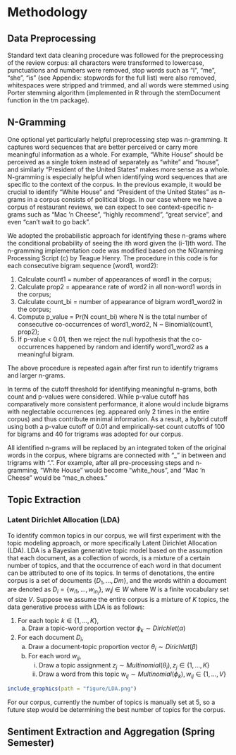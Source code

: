 # Methodology {#methods}

<!-- Required to number equations in HTML files -->
<script type="text/x-mathjax-config">
MathJax.Hub.Config({
  TeX: { equationNumbers: { autoNumber: "AMS" } }
});
</script>

## Data Preprocessing   
Standard text data cleaning procedure was followed for the preprocessing of the review corpus: all characters were transformed to lowercase, punctuations and numbers were removed, stop words such as “I”, “me”, “she”, “is” (see Appendix: stopwords for the full list) were also removed, whitespaces were stripped and trimmed, and all words were stemmed using Porter stemming algorithm (implemented in R through the stemDocument function in the tm package).  

## N-Gramming  
One optional yet particularly helpful preprocessing step was n-gramming. It captures word sequences that are better perceived or carry more meaningful information as a whole. For example, “White House” should be perceived as a single token instead of separately as “white” and “house”, and similarly “President of the United States” makes more sense as a whole. N-gramming is especially helpful when identifying word sequences that are specific to the context of the corpus. In the previous example, it would be crucial to identify “White House” and “President of the United States” as n-grams in a corpus consists of political blogs. In our case where we have a corpus of restaurant reviews, we can expect to see context-specific n-grams such as “Mac ‘n Cheese”, “highly recommend”, “great service”, and even “can’t wait to go back”.  

We adopted the probabilistic approach for identifying these n-grams where the conditional probability of seeing the ith word given the (i-1)th word. The n-gramming implementation code was modified based on the NGramming Processing Script (c) by Teague Henry. The procedure in this code is for each consecutive bigram sequence (word1, word2):  

1. Calculate count1 = number of appearances of word1 in the corpus;    
2. Calculate prop2 = appearance rate of word2 in all non-word1 words in the corpus;    
3. Calculate count_bi = number of appearance of bigram word1_word2 in the corpus;    
4. Compute p_value = Pr(N  count_bi) where N is the total number of consecutive co-occurrences of word1_word2, N ~ Binomial(count1, prop2);    
5. If p-value < 0.01, then we reject the null hypothesis that the co-occurrences happened by random and identify word1_word2 as a meaningful bigram.    

The above procedure is repeated again after first run to identify trigrams and larger n-grams.  

In terms of the cutoff threshold for identifying meaningful n-grams, both count and p-values were considered. While p-value cutoff has comparatively more consistent performance, it alone would include bigrams with neglectable occurrences (eg. appeared only 2 times in the entire corpus) and thus contribute minimal information. As a result, a hybrid cutoff using both a p-value cutoff of 0.01 and empirically-set count cutoffs of 100 for bigrams and 40 for trigrams was adopted for our corpus.  

All identified n-grams will be replaced by an integrated token of the original words in the corpus, where bigrams are connected with “_” in between and trigrams with “.”. For example, after all pre-processing steps and n-gramming, “White House” would become “white_hous”, and “Mac ‘n Cheese” would be “mac_n.chees.”  

## Topic Extraction   
### Latent Dirichlet Allocation (LDA)  
To identify common topics in our corpus, we will first experiment with the topic modeling approach, or more specifically Latent Dirichlet Allocation (LDA). LDA is a Bayesian generative topic model based on the assumption that each document, as a collection of words, is a mixture of a certain number of topics, and that the occurrence of each word in that document can be attributed to one of its topics. In terms of denotations, the entire corpus is a set of documents $\{D_1, ..., Dm\}$, and the words within a document are denoted as $D_i=\{w_{i1},...,w_{in_i}\}$, $w_ij \in W$ where W is a finite vocabulary set of size $V$. Suppose we assume the entire corpus is a mixture of $K$ topics, the data generative process with LDA is as follows:

1. For each topic $k \in \{1,...,K\}$,  
   a. Draw a topic-word proportion vector $\phi_k \sim Dirichlet(\alpha)$  
2. For each document $D_i$,
   a. Draw a document-topic proportion vector $\theta_i \sim Dirichlet(\beta)$  
   b. For each word $w_{ij}$,  
      i. Draw a topic assignment $z_j \sim Multinomial(\theta_i), z_j \in \{1,...,K\}$  
      ii. Draw a word from this topic $w_{ij} \sim Multinomial(\phi_k), w_{ij} \in \{1,...,V\}$   
      
      
```r
include_graphics(path = "figure/LDA.png")
```  

For our corpus, currently the number of topics is manually set at 5, so a future step would be determining the best number of topics for the corpus.  

## Sentiment Extraction and Aggregation (Spring Semester)  

<!-- \TeX\ is the best way to typeset mathematics. Donald Knuth designed \TeX\ when he got frustrated at how long it was taking the typesetters to finish his book, which contained a lot of mathematics.  One nice feature of _R Markdown_ is its ability to read LaTeX code directly. -->

<!-- If you are doing a thesis that will involve lots of math, you will want to read the following section. -->

<!-- $$\sum_{j=1}^n (\delta\theta_j)^2 \leq {{\beta_i^2}\over{\delta_i^2 + \rho_i^2}} -->
<!-- \left[ 2\rho_i^2 + {\delta_i^2\beta_i^2\over{\delta_i^2 + \rho_i^2}} \right] \equiv \omega_i^2 -->
<!-- $$ -->

<!-- From Informational Dynamics, we have the following (Dave Braden): -->

<!-- After _n_ such encounters the posterior density for $\theta$ is -->

<!-- $$ -->
<!-- \pi(\theta|X_1< y_1,\dots,X_n<y_n) \varpropto \pi(\theta) \prod_{i=1}^n\int_{-\infty}^{y_i} -->
<!--    \exp\left(-{(x-\theta)^2\over{2\sigma^2}}\right)\ dx -->
<!-- $$ -->

<!-- Another equation: -->

<!-- $$\det\left|\,\begin{matrix}% -->
<!-- c_0&c_1\hfill&c_2\hfill&\ldots&c_n\hfill\cr -->
<!-- c_1&c_2\hfill&c_3\hfill&\ldots&c_{n+1}\hfill\cr -->
<!-- c_2&c_3\hfill&c_4\hfill&\ldots&c_{n+2}\hfill\cr -->
<!-- \,\vdots\hfill&\,\vdots\hfill& -->
<!--   \,\vdots\hfill&&\,\vdots\hfill\cr -->
<!-- c_n&c_{n+1}\hfill&c_{n+2}\hfill&\ldots&c_{2n}\hfill\cr -->
<!-- \end{matrix}\right|>0$$ -->


<!-- Lapidus and Pindar, Numerical Solution of Partial Differential Equations in Science and -->
<!-- Engineering.  Page 54 -->

<!-- $$ -->
<!-- \int_t\left\{\sum_{j=1}^3 T_j \left({d\phi_j\over dt}+k\phi_j\right)-kT_e\right\}w_i(t)\ dt=0, -->
<!--    \qquad\quad i=1,2,3. -->
<!-- $$ -->

<!-- L\&P  Galerkin method weighting functions.  Page 55 -->

<!-- $$ -->
<!-- \sum_{j=1}^3 T_j\int_0^1\left\{{d\phi_j\over dt} + k\phi_j\right\} \phi_i\ dt -->
<!--    = \int_{0}^1k\,T_e\phi_idt, \qquad i=1,2,3 $$ -->

<!-- Another L\&P (p145) -->

<!-- $$ -->
<!-- \int_{-1}^1\!\int_{-1}^1\!\int_{-1}^1 f\big(\xi,\eta,\zeta\big) -->
<!--    = \sum_{k=1}^n\sum_{j=1}^n\sum_{i=1}^n w_i w_j w_k f\big( \xi,\eta,\zeta\big). -->
<!-- $$ -->

<!-- Another L\&P (p126) -->

<!-- $$ -->
<!-- \int_{A_e} (\,\cdot\,) dx dy = \int_{-1}^1\!\int_{-1}^1 (\,\cdot\,) \det[J] d\xi d\eta. -->
<!-- $$ -->


